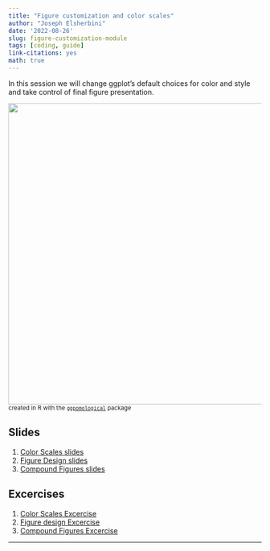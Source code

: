 ```yaml
---
title: "Figure customization and color scales"
author: "Joseph Elsherbini"
date: '2022-08-26'
slug: figure-customization-module
tags: [coding, guide]
link-citations: yes
math: true
---
```


In this session we will change ggplot's default choices for color and style and take control of final figure presentation.

![](/modules/plot-demo-painted.png){width=600px}  
<small>created in R with the [`ggpomological`](https://www.garrickadenbuie.com/project/ggpomological/) package</small>

## Slides

1. [Color Scales slides](/modules/color-scales.html)  
2. [Figure Design slides](/modules/figure-design.html)  
3. [Compound Figures slides](/modules/morning-visualizing-distributions-slides.html)  

## Excercises

1. [Color Scales Excercise](/exercises/color-scales-exercise)  
2. [Figure design Excercise](/exercises/figure-design-exercise)  
3. [Compound Figures Excercise](/exercises/compund-figures-exercise)  

------